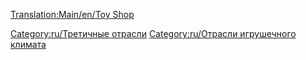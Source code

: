 [[Translation:Main/en/Toy Shop]]{{en/-}}
{{ru/Промышленность| Изображение=ToyShop.png
| имя=Магазин игрушек
| Климат=[[Main/en/Климат/Ru#Игрушечный|Игрушечный]]
| Принимает=[[Main/ru/Игрушки|Игрушки]]
| Производит=ничего
| Примечания=Не представлен в других [[Main/ru/Климат|климатах]].
}}

{{ru/Navbox Промышленность}}

[[Category:ru/Третичные отрасли]]
[[Category:ru/Отрасли игрушечного климата]]